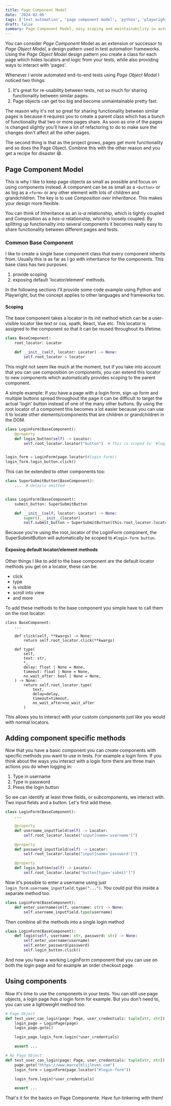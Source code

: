 ```yaml
---
title: Page Component Model
date: '2024-02-06'
tags: ['test automation', 'page component model', 'python', 'playwright', 'testing']
draft: false
summary: Page Component Model, easy scoping and maintainability in automated tests.
---
```


You can consider _Page Component_ Model as an extension or successor to _Page Object Model_,
a design pattern used in test automation frameworks. Using the _Page Object Model_ design pattern you create a class
for each page which hides locators and logic from your tests, while also providing ways to interact with 'pages'.

Whenever I wrote automated end-to-end tests using _Page Object Model_ I noticed two things:

1. It's great for re-usability between tests, not so much for sharing functionality between similar pages.
2. Page objects can get too big and become unmaintainable pretty fast.

The reason why it's not so great for sharing functionality between similar pages is because it requires you to create
a parent class which has a bunch of functionality that two or more pages share. As soon as one of the pages is
changed slightly you'll have a lot of refactoring to do to make sure the changes don't affect all the other pages.

The second thing is that as the project grows, pages get more functionality and so does the Page Object.
Combine this with the other reason and you get a recipe for disaster 😄.

## Page Component Model

This is why I like to keep page objects as small as possible and focus on using components instead. A component can be
as small as a `<button>` or as big as a `<form>` or any other element with lots of children and grandchildren. The key is to use _Composition over Inheritance_. This makes your
design more flexible.

You can think of Inheritance as an *is-a* relationship, which is tightly coupled and Composition
as a *has-a* relationship, which is loosely coupled. By splitting up functionality into several components it becomes
really easy to share functionality between different pages and tests.

### Common Base Component

I like to create a single base component class that every component inherits from. Usually this is as far as I go
with inheritance for the components. This base class has two purposes:

1. provide scoping
2. exposing default 'locator/element' methods.

In the following sections I'll provide some code example using Python and Playwright, but the concept applies to other
languages and frameworks too.

#### Scoping

The base component takes a locator in its init method which can be a user-visible locator like text
or css, xpath, React, Vue etc. This locator is assigned to the component so that it can be reused throughout its lifetime.

```python
class BaseComponent:
    root_locator: Locator

    def __init__(self, locator: Locator) -> None:
        self.root_locator = locator
```

This might not seem like much at the moment, but if you take into account that you can use composition on components, you
can extend this locator to new components which automatically provides scoping to the parent component.

A simple example: If you have a page with a login form, sign up form and multiple buttons spread throughout the page it can be difficult to target
the actual 'login' button instead of one of the many other buttons. By using the root locator of a component this becomes
a lot easier because you can use it to locate other elements/components that are children or grandchildren in the DOM.

```python
class LoginForm(BaseComponent):
    @property
    def login_button(self) -> Locator:
        self.root_locator.locator("button")  # This is scoped to `#login-form button`


login_form = LoginForm(page.locator(#login-form))
login_form.login_button.click()
```

This can be extended to other components too:

```python
class SuperSubmitButton(BaseComponent):
    ...  # details omitted


class LoginForm(BaseComponent):
    submit_button: SuperSubmitButton

    def __init__(self, locator: Locator) -> None:
        super().__init__(locator)
        self.submit_button = SuperSubmitButton(this.root_locator.locator("button"))
```

Because you're using the root_locator of the LoginForm component, the SuperSubmitButton will automatically be
scoped to `#login-form button`.

#### Exposing default locator/element methods

Other things I like to add to the base component are the default locator methods you get on a locator, these can be:

* click
* type
* is visible
* scroll into view
* and more

To add these methods to the base component you simple have to call them on the root locator:

```
class BaseComponent:
    ...

    def click(self, **kwargs) -> None:
        return self.root_locator.click(**kwargs)

    def type(
        self,
        text: str,
        *,
        delay: float | None = None,
        timeout: float | None = None,
        no_wait_after: bool | None = None,
    ) -> None:
        return self.root_locator.type(
            text,
            delay=delay,
            timeout=timeout,
            no_wait_after=no_wait_after
        )
```

This allows you to interact with your custom components just like you would with normal locators.

## Adding component specific methods

Now that you have a basic component you can create components with specific methods you want to use in tests. For example
a login form. If you think about the ways you interact with a login form there are three main actions you do when logging
in:

1. Type in username
2. Type in password
3. Press the login button

So we can identify at least three fields, or subcomponents, we interact with. Two input fields and a button. Let's first
add these.

```python
class LoginForm(BaseComponent):
    ...

    @property
    def username_inputfield(self) -> Locator:
        self.root_locator.locate("input[name='username']")

    @property
    def password_inputfield(self) -> Locator:
        self.root_locator.locate("input[name='password']")

    @property
    def login_button(self) -> Locator:
        self.root_locator.locate("button[type='submit']")
```

Now it's possible to enter a username using just `login_form.username_inputfield.type("...")`. You could put this
inside a separate method too.

```python
class LoginForm(BaseComponent):
    def enter_username(self, username: str) -> None:
        self.username_inputfield.type(username)
```

Then combine all the methods into a single login method

```python
class LoginForm(BaseComponent):
    def login(self, username: str, password: str) -> None:
        self.enter_username(username)
        self.enter_password(password)
        self.login_button.click()
```

And now you have a working LoginForm component that you can use on both the login page and for example an order checkout
page.

## Using components

Now it's time to use the components in your tests. You can still use page objects, a login page *has a* login form for example. But you don't need to, you can
use a lightweight method too.

```python
# Page Object
def test_user_can_login(page: Page, user_credentials: tuple[str, str]) -> None:
    login_page = LoginPage(page)
    login_page.goto()

    login_page.login_form.login(*user_credentials)

    assert ...

# No Page Object
def test_user_can_login(page: Page, user_credentials: tuple[str, str]) -> None:
    page.goto("https://www.marcelblijleven.com")
    login_form = LoginForm(page.locator("#login-form"))

    login_form.login(*user_credentials)

    assert ...
```

That's it for the basics on Page Componente. Have fun tinkering with them!
